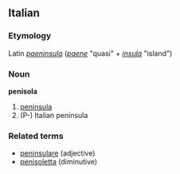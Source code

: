 ==Italian==
===Etymology===
Latin ''[[paeninsula]]'' (''[[paene]]'' "quasi" + ''[[insula]]'' "island")
===Noun===
'''penisola'''

# [[peninsula]]
#(P-) Italian peninsula

===Related terms===
*[[peninsulare]] (adjective)
*[[penisoletta]] (diminutive)
